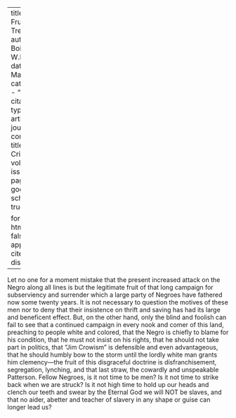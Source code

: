 
---
title: 'The Fruit of the Tree'
author: Du Bois, W.E.B.
date: Mar. 1913
categories: 
  - ""
citation: 
  type: article-journal
  container-title: The Crisis
  volume: 6
  issue: 5
  page: 232
google-scholar: true

format:
  html:
    toc: false
    appendix-cite-as: display
---



Let no one for a moment mistake that the present increased attack on the
Negro along all lines is but the legitimate fruit of that long campaign
for subserviency and surrender which a large party of Negroes have
fathered now some twenty years. It is not necessary to question the
motives of these men nor to deny that their insistence on thrift and
saving has had its large and beneficent effect. But, on the other hand,
only the blind and foolish can fail to see that a continued campaign in
every nook and comer of this land, preaching to people white and
colored, that the Negro is chiefly to blame for his condition, that he
must not insist on his rights, that he should not take part in politics,
that "Jim Crowism" is defensible and even advantageous, that he should
humbly bow to the storm until the lordly white man grants him
clemency---the fruit of this disgraceful doctrine is disfranchisement,
segregation, lynching, and that last straw, the cowardly and unspeakable
Patterson. Fellow Negroes, is it not time to be men? Is it not time to
strike back when we are struck? Is it not high time to hold up our heads
and clench our teeth and swear by the Eternal God we will NOT be slaves,
and that no aider, abetter and teacher of slavery in any shape or guise
can longer lead us?

